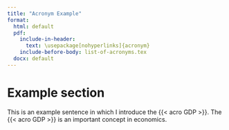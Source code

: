 ```yaml
---
title: "Acronym Example"
format: 
  html: default
  pdf: 
    include-in-header:
      text: \usepackage[nohyperlinks]{acronym}
    include-before-body: list-of-acronyms.tex
  docx: default
---
```


# Example section 
This is an example sentence in which I introduce the {{< acro GDP >}}.
The {{< acro GDP >}} is an important concept in economics. 